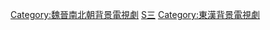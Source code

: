 
[[Category:魏晉南北朝背景電視劇|Category:魏晉南北朝背景電視劇]]
[[Category:三國題材作品|S三]]
[[Category:東漢背景電視劇|Category:東漢背景電視劇]]